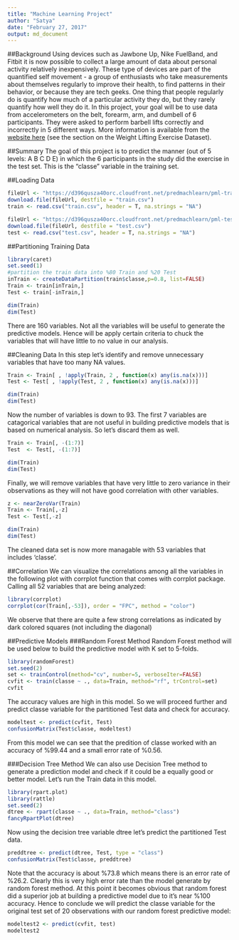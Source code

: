 ```yaml
---
title: "Machine Learning Project"
author: "Satya"
date: "February 27, 2017"
output: md_document
---
```

##Background
Using devices such as Jawbone Up, Nike FuelBand, and Fitbit it is now possible to collect a large amount of data about personal activity relatively inexpensively. These type of devices are part of the quantified self movement - a group of enthusiasts who take measurements about themselves regularly to improve their health, to find patterns in their behavior, or because they are tech geeks. One thing that people regularly do is quantify how much of a particular activity they do, but they rarely quantify how well they do it. In this project, your goal will be to use data from accelerometers on the belt, forearm, arm, and dumbell of 6 participants. They were asked to perform barbell lifts correctly and incorrectly in 5 different ways. More information is available from the [website here](http://groupware.les.inf.puc-rio.br/har) (see the section on the Weight Lifting Exercise Dataset).

##Summary
The goal of this project is to predict the manner (out of 5 levels: A B C D E) in which the 6 participants in the study did the exercise in the test set. This is the "classe" variable in the training set.  

##Loading Data
```r
fileUrl <- "https://d396qusza40orc.cloudfront.net/predmachlearn/pml-training.csv"
download.file(fileUrl, destfile = "train.csv")
train <- read.csv("train.csv", header = T, na.strings = "NA")

fileUrl <- "https://d396qusza40orc.cloudfront.net/predmachlearn/pml-testing.csv"
download.file(fileUrl, destfile = "test.csv")
test <- read.csv("test.csv", header = T, na.strings = "NA")
```

##Partitioning Training Data
```r
library(caret)
set.seed(1)
#partition the train data into %80 Train and %20 Test
inTrain <- createDataPartition(train$classe,p=0.8, list=FALSE)
Train <- train[inTrain,]
Test <- train[-inTrain,]

dim(Train)
dim(Test)
```
There are 160 variables. Not all the variables will be useful to generate the predictive models. Hence will be apply certain criteria to chuck the variables that will have little to no value in our analysis.

##Cleaning Data
In this step let's identify and remove unnecessary variables that have too many NA values.
```r
Train <- Train[ , !apply(Train, 2 , function(x) any(is.na(x)))]
Test <- Test[ , !apply(Test, 2 , function(x) any(is.na(x)))]

dim(Train)
dim(Test)
```
Now the number of variables is down to 93. The first 7 variables are catagorical variables that are not useful in building predictive models that is based on numerical analysis. So let's discard them as well.  
```r
Train <- Train[, -(1:7)]
Test  <- Test[, -(1:7)]

dim(Train)
dim(Test)
```
Finally, we will remove variables that have very little to zero variance in their observations as they will not have good correlation with other variables.
```r
z <- nearZeroVar(Train)
Train <- Train[,-z]
Test <- Test[,-z]

dim(Train)
dim(Test)
```
The cleaned data set is now more managable with 53 variables that includes 'classe'. 

##Correlation
We can visualize the correlations among all the variables in the following plot with corrplot function that comes with corrplot package. Calling all 52 variables that are being analyzed:
```r
library(corrplot)
corrplot(cor(Train[,-53]), order = "FPC", method = "color")
```


We observe that there are quite a few strong correlations as indicated by dark colored squares (not including the diagonal)

##Predictive Models
###Random Forest Method
Random Forest method will be used below to build the predictive model with K set to 5-folds.
```r
library(randomForest)
set.seed(2)
set <- trainControl(method="cv", number=5, verboseIter=FALSE)
cvfit <- train(classe ~ ., data=Train, method="rf", trControl=set)
cvfit
```
The accuracy values are high in this model. So we will proceed further and predict classe variable for the partitioned Test data and check for accuracy.
```r
modeltest <- predict(cvfit, Test)
confusionMatrix(Test$classe, modeltest)
```
From this model we can see that the predition of classe worked with an accuracy of %99.44 and a small error rate of %0.56.

###Decision Tree Method
We can also use Decision Tree method to generate a prediction model and check if it could be a equally good or better model. Let's run the Train data in this model.
```r
library(rpart.plot)
library(rattle)
set.seed(2)
dtree <- rpart(classe ~ ., data=Train, method="class")
fancyRpartPlot(dtree)
```


Now using the decision tree variable dtree let's predict the partitioned Test data.
```r
preddtree <- predict(dtree, Test, type = "class")
confusionMatrix(Test$classe, preddtree)
```
Note that the accuracy is about %73.8 which means there is an error rate of %26.2. Clearly this is very high error rate than the model generate by random forest method. At this point it becomes obvious that random forest did a superior job at building a predictive model due to it's near %100 accuracy. Hence to conclude we will predict the classe variable for the original test set of 20 observations with our random forest predictive model:
```r
modeltest2 <- predict(cvfit, test)
modeltest2
```